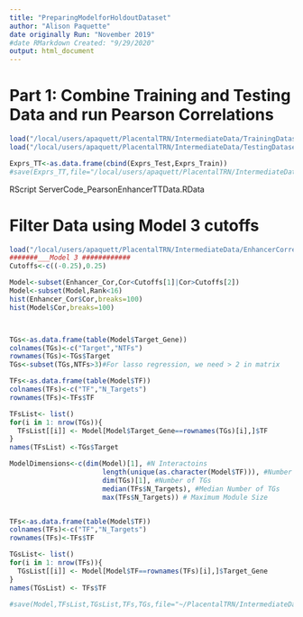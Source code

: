 ```yaml
---
title: "PreparingModelforHoldoutDataset"
author: "Alison Paquette"
date originally Run: "November 2019" 
#date RMarkdown Created: "9/29/2020"
output: html_document
---
```


# Part 1: Combine Training and Testing Data and run Pearson Correlations
```r
load("/local/users/apaquett/PlacentalTRN/IntermediateData/TrainingDataset_6192020.RData")
load("/local/users/apaquett/PlacentalTRN/IntermediateData/TestingDataset_6192020.RData")

Exprs_TT<-as.data.frame(cbind(Exprs_Test,Exprs_Train))
#save(Exprs_TT,file="/local/users/apaquett/PlacentalTRN/IntermediateData/TTDataset_6192020.RData")
```


############################################################################
######## RScript ServerCode_PearsonEnhancerTTData.RData ###############
##############################################################################

# Filter Data using Model 3 cutoffs
```r
load("/local/users/apaquett/PlacentalTRN/IntermediateData/EnhancerCorrelationsTrainingTestingData.RData")
#######___Model 3 ############
Cutoffs<-c((-0.25),0.25)

Model<-subset(Enhancer_Cor,Cor<Cutoffs[1]|Cor>Cutoffs[2])
Model<-subset(Model,Rank<16)
hist(Enhancer_Cor$Cor,breaks=100)
hist(Model$Cor,breaks=100)



TGs<-as.data.frame(table(Model$Target_Gene))
colnames(TGs)<-c("Target","NTFs")
rownames(TGs)<-TGs$Target
TGs<-subset(TGs,NTFs>3)#For lasso regression, we need > 2 in matrix

TFs<-as.data.frame(table(Model$TF))
colnames(TFs)<-c("TF","N_Targets")
rownames(TFs)<-TFs$TF

TFsList<- list()
for(i in 1: nrow(TGs)){
  TFsList[[i]] <- Model[Model$Target_Gene==rownames(TGs)[i],]$TF
}
names(TFsList) <-TGs$Target

ModelDimensions<-c(dim(Model)[1], #N Interactoins
                       length(unique(as.character(Model$TF))), #Number of TFs
                       dim(TGs)[1], #Number of TGs
                       median(TFs$N_Targets), #Median Number of TGs
                       max(TFs$N_Targets)) # Maximum Module Size


TFs<-as.data.frame(table(Model$TF))
colnames(TFs)<-c("TF","N_Targets")
rownames(TFs)<-TFs$TF

TGsList<- list()
for(i in 1: nrow(TFs)){
  TGsList[[i]] <- Model[Model$TF==rownames(TFs)[i],]$Target_Gene
}
names(TGsList) <- TFs$TF

#save(Model,TFsList,TGsList,TFs,TGs,file="~/PlacentalTRN/IntermediateData/TrainingTesting_ProcessedModelForHoldout.RData")

```

